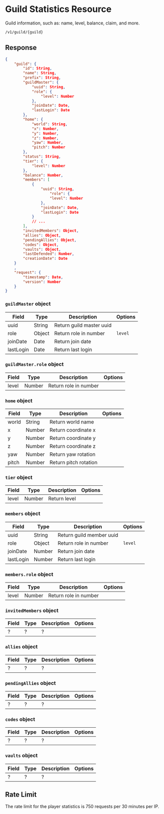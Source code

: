 # Guild Statistics Resource

Guild information, such as: name, level, balance, claim, and more.

```sh
/v1/guild/{guild}
```

## Response

```json
{
    "guild": {
        "id": String,
        "name": String,
        "prefix": String,
        "guildMaster": {
            "uuid": String,
            "role": {
                "level": Number
            },
            "joinDate": Date,
            "lastLogin": Date
        },
        "home": {
            "world": String,
            "x": Number,
            "y": Number,
            "z": Number,
            "yaw": Number,
            "pitch": Number
        },
        "status": String,
        "tier": {
            "level": Number
        },
        "balance": Number,
        "members": [
            {
                "uuid": String,
                    "role": {
                    "level": Number
                },
                "joinDate": Date,
                "lastLogin": Date
            }
            // ...
        ],
        "invitedMembers": Object,
        "allies": Object,
        "pendingAllies": Object,
        "codes": Object,
        "vaults": Object,
        "lastDefended": Number,
        "creationDate": Date
    }
    ,
    "request": {
        "timestamp": Date,
        "version": Number
    }
}
```

### `guildMaster` object

| Field     | Type   | Description              | Options |
| --------- | ------ | ------------------------ | ------- |
| uuid      | String | Return guild master uuid |         |
| role      | Object | Return role in number    | `level` |
| joinDate  | Date   | Return join date         |         |
| lastLogin | Date   | Return last login        |         |

### `guildMaster.role` object

| Field | Type   | Description           | Options |
| ----- | ------ | --------------------- | ------- |
| level | Number | Return role in number |         |

### `home` object

| Field | Type   | Description           | Options |
| ----- | ------ | --------------------- | ------- |
| world | String | Return world name     |         |
| x     | Number | Return coordinate x   |         |
| y     | Number | Return coordinate y   |         |
| z     | Number | Return coordinate z   |         |
| yaw   | Number | Return yaw rotation   |         |
| pitch | Number | Return pitch rotation |         |

### `tier` object

| Field | Type   | Description  | Options |
| ----- | ------ | ------------ | ------- |
| level | Number | Return level |         |

### `members` object

| Field     | Type   | Description              | Options |
| --------- | ------ | ------------------------ | ------- |
| uuid      | String | Return guild member uuid |         |
| role      | Object | Return role in number    | `level` |
| joinDate  | Number | Return join date         |         |
| lastLogin | Number | Return last login        |         |

### `members.role` object

| Field | Type   | Description           | Options |
| ----- | ------ | --------------------- | ------- |
| level | Number | Return role in number |         |

### `invitedMembers` object

| Field | Type | Description | Options |
| ----- | ---- | ----------- | ------- |
| ?     | ?    | ?           |         |

### `allies` object

| Field | Type | Description | Options |
| ----- | ---- | ----------- | ------- |
| ?     | ?    | ?           |         |

### `pendingAllies` object

| Field | Type | Description | Options |
| ----- | ---- | ----------- | ------- |
| ?     | ?    | ?           |         |

### `codes` object

| Field | Type | Description | Options |
| ----- | ---- | ----------- | ------- |
| ?     | ?    | ?           |         |

### `vaults` object

| Field | Type | Description | Options |
| ----- | ---- | ----------- | ------- |
| ?     | ?    | ?           |         |

## Rate Limit

The rate limit for the player statistics is 750 requests per 30 minutes per IP.
